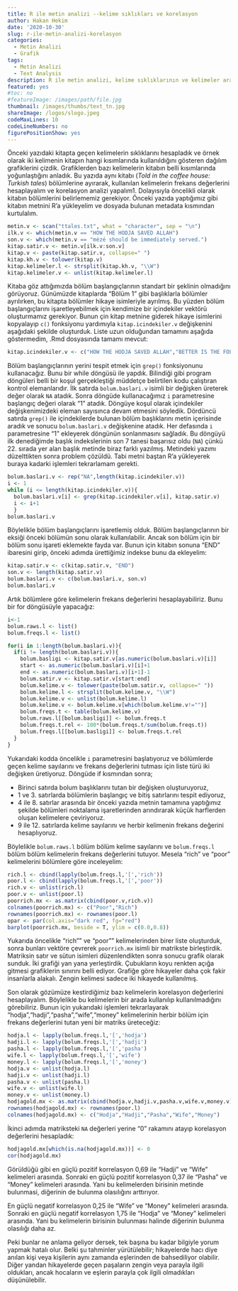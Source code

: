 ```yaml
---
title: R ile metin analizi --kelime sıklıkları ve korelasyon
author: Hakan Hekim
date: '2020-10-30'
slug: r-ile-metin-analizi-korelasyon
categories:
  - Metin Analizi
  - Grafik
tags:
  - Metin Analizi
  - Text Analysis
description: R ile metin analizi, kelime sıklıklarının ve kelimeler arası korrelasyonun incelenmesi.
featured: yes
#toc: no
#featureImage: /images/path/file.jpg
thumbnail: /images/thumbs/text_tn.jpg
shareImage: /logos/slogo.jpeg
codeMaxLines: 10
codeLineNumbers: no
figurePositionShow: yes
---
```


Önceki yazıdaki kitapta geçen kelimelerin sıklıklarını hesapladık ve örnek olarak iki kelimenin kitapın hangi kısımlarında kullanıldığını gösteren dağılım grafiklerini çizdik. Grafiklerden bazı kelimelerin kitabın belli kısımlarında yoğunlaştığını anladık. Bu yazıda aynı kitabı (*Told in the coffee house: Turkish tales*) bölümlerine ayırarak, kullanılan kelimelerin frekans değerlerini hesaplayalım ve korelasyon analizi yapalım1. Dolayısıyla öncelikli olarak kitabın bölümlerini belirlememiz gerekiyor. Önceki yazıda yaptığımız gibi kitabın metnini R'a yükleyelim ve dosyada bulunan metadata kısmından kurtulalım.

```r
metin.v <- scan("ttales.txt", what = "character", sep = "\n")
ilk.v <- which(metin.v == "HOW THE HODJA SAVED ALLAH")
son.v <- which(metin.v == "mézé should be immediately served.")
kitap.satir.v <- metin.v[ilk.v:son.v]
kitap.v <- paste(kitap.satir.v, collapse=" ")
kitap.kh.v <- tolower(kitap.v)
kitap.kelimeler.l <- strsplit(kitap.kh.v, "\\W")
kitap.kelimeler.v <- unlist(kitap.kelimeler.l)
```

Kitaba göz attığımızda bölüm başlangıçlarının standart bir şeklinin olmadığını görüyoruz. Günümüzde kitaplarda "Bölüm 1" gibi başlıklarla bölümler ayrılırken, bu kitapta bölümler hikaye isimleriyle ayrılmış. Bu yüzden bölüm başlangıçlarını işaretleyebilmek için kendimize bir içindekiler vektörü oluşturmamız gerekiyor. Bunun çin kitap metnine giderek hikaye isimlerini kopyalayıp `c()` fonksiyonu yardımıyla `kitap.icindekiler.v` değişkenini aşağıdaki şekilde oluşturduk. Liste uzun olduğundan tamamını aşağıda göstermedim, .Rmd dosyasında tamamı mevcut:

```r
kitap.icindekiler.v <- c("HOW THE HODJA SAVED ALLAH","BETTER IS THE FOLLY OF WOMAN THAN THE WISDOM OF MAN","THE HANOUM AND THE UNJUST CADI","WHAT HAPPENED TO HADJI, A MERCHANT OF THE BEZESTAN","HOW THE JUNKMAN TRAVELLED TO FIND TREASURE IN HIS OWN YARD","HOW CHAPKIN HALID BECAME CHIEF DETECTIVE","HOW COBBLER AHMET BECAME THE CHIEF ASTROLOGER","THE WISE SON OF ALI PASHA","THE MERCIFUL KHAN","KING KARA-KUSH OF BITHYNIA","THE PRAYER RUG AND THE DISHONEST STEWARD","THE GOOSE, THE EYE, THE DAUGHTER, AND THE ARM","THE FORTY WISE MEN","HOW THE PRIEST KNEW THAT IT WOULD SNOW","WHO WAS THE THIRTEENTH SON","PARADISE SOLD BY THE YARD","JEW TURNED TURK","THE METAMORPHOSIS","THE CALIF OMAR","KALAIDJI AVRAM OF BALATA","HOW MEHMET ALI PASHA OF EGYPT ADMINISTERED JUSTICE","HOW THE FARMER LEARNED TO CURE HIS WIFE--A TURKISH ÆSOP","THE LANGUAGE OF BIRDS","THE SWALLOW'S ADVICE","WE KNOW NOT WHAT THE DAWN MAY BRING FORTH","OLD MEN MADE YOUNG","THE BRIBE","HOW THE DEVIL LOST HIS WAGER","THE EFFECTS OF RAKI")
```

Bölüm başlangıçlarının yerini tespit etmek için `grep()` fonksiyonunu kullanacağız. Bunu bir while döngüsü ile yapdık. Bilindiği gibi program döngüleri belli bir koşul gerçekleştiği müddetçe belirtilen kodu çalıştıran kontrol elemanlarıdır. İlk satırda `bolum.baslari.v` isimli bir değişken üreterek değer olarak `NA` atadık. Sonra döngüde kullanacağımız `i` parametresine başlangıç değeri olarak "1" atadık. Döngüye koşul olarak içindekiler değişkenimizdeki eleman sayısınca devam etmesini söyledik. Dördüncü satırda `grep()` ile içindekilerde bulunan bölüm başlıklarını metin içerisinde aradık ve sonucu `bolum.baslari.v` değişkenine atadık. Her defasında `i` parametresine "1" ekleyerek döngünün sonlanmasını sağladık. Bu döngüyü ilk denediğimde başlık indekslerinin son 7 tanesi başarısız oldu (`NA`) çünkü 22. sırada yer alan başlık metinde biraz farklı yazılmış. Metindeki yazımı düzelttikten sonra problem çözüldü. Tabi metni baştan R'a yükleyerek buraya kadarki işlemleri tekrarlamam gerekti.

```r
bolum.baslari.v <- rep("NA",length(kitap.icindekiler.v))
i <- 1
while (i <= length(kitap.icindekiler.v)){
  bolum.baslari.v[i] <- grep(kitap.icindekiler.v[i], kitap.satir.v)
  i <- i+1 
  } 
bolum.baslari.v
```

Böylelikle bölüm başlangıçlarını işaretlemiş olduk. Bölüm başlangıçlarının bir eksiği önceki bölümün sonu olarak kullanılabilir. Ancak son bölüm için bir bölüm sonu işareti eklemekte fayda var. Bunun için kitabın sonuna "END" ibaresini girip, önceki adımda ürettiğimiz indekse bunu da ekleyelim:


```r
kitap.satir.v <- c(kitap.satir.v, "END")
son.v <- length(kitap.satir.v)
bolum.baslari.v <- c(bolum.baslari.v, son.v) 
bolum.baslari.v
```

Artık bölümlere göre kelimelerin frekans değerlerini hesaplayabiliriz. Bunu bir for döngüsüyle yapacağız:

```r
i<-1
bolum.raws.l <- list()
bolum.freqs.l <- list() 

for(i in 1:length(bolum.baslari.v)){ 
  if(i != length(bolum.baslari.v)){ 
    bolum.basligi <- kitap.satir.v[as.numeric(bolum.baslari.v)[i]] 
    start <- as.numeric(bolum.baslari.v)[i]+1 
    end <- as.numeric(bolum.baslari.v)[i+1]-1 
    bolum.satir.v <- kitap.satir.v[start:end] 
    bolum.kelime.v <- tolower(paste(bolum.satir.v, collapse=" ")) 
    bolum.kelime.l <- strsplit(bolum.kelime.v, "\\W") 
    bolum.kelime.v <- unlist(bolum.kelime.l) 
    bolum.kelime.v <- bolum.kelime.v[which(bolum.kelime.v!="")] 
    bolum.freqs.t <- table(bolum.kelime.v) 
    bolum.raws.l[[bolum.basligi]] <- bolum.freqs.t 
    bolum.freqs.t.rel <- 100*(bolum.freqs.t/sum(bolum.freqs.t)) 
    bolum.freqs.l[[bolum.basligi]] <- bolum.freqs.t.rel 
  } 
}
```

Yukarıdaki kodda öncelikle `i` parametresini başlatıyoruz ve bölümlerde geçen kelime sayılarını ve frekans değerlerini tutması için liste türü iki değişken üretiyoruz. Döngüde if kısmından sonra;

* Birinci satırda bolum başlıklarını tutan bir değişken oluşturuyoruz,
* 1 ve 3. satırlarda bölümlerin başlangıç ve bitiş satırlarını tespit ediyoruz,
* 4 ile 8. satırlar arasında bir önceki yazıda metnin tamamına yaptığımız şekilde bölümleri noktalama işaretlerinden arındırarak küçük harflerden oluşan kelimelere çeviriyoruz.
* 9 ile 12. satırlarda kelime sayılarını ve herbir kelimenin frekans değerini hesaplıyoruz.

Böylelikle `bolum.raws.l` bölüm bölüm kelime sayılarını ve `bolum.freqs.l` bölüm bölüm kelimelerin frekans değerlerini tutuyor. Mesela "rich" ve "poor" kelimelerini bölümlere göre inceleyelim:

```r
rich.l <- cbind(lapply(bolum.freqs.l,'[','rich')) 
poor.l <- cbind(lapply(bolum.freqs.l,'[','poor')) 
rich.v <- unlist(rich.l) 
poor.v <- unlist(poor.l) 
poorrich.mx <- as.matrix(cbind(poor.v,rich.v)) 
colnames(poorrich.mx) <- c("Poor","Rich") 
rownames(poorrich.mx) <- rownames(poor.l) 
opar <- par(col.axis="dark red", fg="red") 
barplot(poorrich.mx, beside = T, ylim = c(0.0,0.8))
```

Yukarıda öncelikle "rich"" ve "poor"" kelimelerinden birer liste oluşturduk, sonra bunları vektöre çevrerek `poorrich.mx` isimli bir matrikste birleştirdik. Matriksin satır ve sütun isimleri düzenlendikten sonra sonucu grafik olarak sunduk. İki grafiği yan yana yerleştirdik. Çubukların koyu renkten açığa gitmesi grafiklerin sınırını belli ediyor. Grafiğe göre hikayeler daha çok fakir insanlarla alakalı. Zengin kelimesi sadece iki hikayede kullanılmış.

Son olarak gözümüze kestirdiğimiz bazı kelimelerin korelasyon değerlerini hesaplayalım. Böylelikle bu kelimelerin bir arada kullanılıp kullanılmadığını görebiliriz. Bunun için yukarıdaki işlemleri tekrarlayarak "hodja","hadji","pasha","wife","money" kelimelerinin herbir bölüm için frekans değerlerini tutan yeni bir matriks üreteceğiz:

```r
hodja.l <- lapply(bolum.freqs.l,'[','hodja') 
hadji.l <- lapply(bolum.freqs.l,'[','hadji') 
pasha.l <- lapply(bolum.freqs.l,'[','pasha') 
wife.l <- lapply(bolum.freqs.l,'[','wife') 
money.l <- lapply(bolum.freqs.l,'[','money') 
hodja.v <- unlist(hodja.l) 
hadji.v <- unlist(hadji.l) 
pasha.v <- unlist(pasha.l) 
wife.v <- unlist(wife.l) 
money.v <- unlist(money.l) 
hodjagold.mx <- as.matrix(cbind(hodja.v,hadji.v,pasha.v,wife.v,money.v)) 
rownames(hodjagold.mx) <- rownames(poor.l) 
colnames(hodjagold.mx) <- c("Hodja","Hadji","Pasha","Wife","Money")
```

İkinci adımda matriksteki `NA` değerleri yerine "0" rakamını atayıp korelasyon değerlerini hesapladık:

```r
hodjagold.mx[which(is.na(hodjagold.mx))] <- 0 
cor(hodjagold.mx)
```

Görüldüğü gibi en güçlü pozitif korrelasyon 0,69 ile "Hadji" ve "Wife" kelimeleri arasında. Sonraki en güçlü pozitif korrelasyon 0,37 ile "Pasha" ve "Money" kelimeleri arasında. Yani bu kelimelerden birisinin metinde bulunmasi, diğerinin de bulunma olasılığını arttırıyor.

En güçlü negatif korrelasyon 0,25 ile "Wife" ve "Money" kelimeleri arasında. Sonraki en güçlü negatif korrelasyon 1,75 ile "Hodja" ve "Money" kelimeleri arasında. Yani bu kelimelerin birisinin bulunması halinde diğerinin bulunma olasılığı daha az.

Peki bunlar ne anlama geliyor dersek, tek başına bu kadar bilgiyle yorum yapmak hatalı olur. Belki şu tahminler yürütülebilir; hikayelerde hacı diye anılan kişi veya kişilerin aynı zamanda eşlerinden de bahsediliyor olabilir. Diğer yandan hikayelerde geçen paşaların zengin veya parayla ilgili oldukları, ancak hocaların ve eşlerin parayla çok ilgili olmadıkları düşünülebilir.
